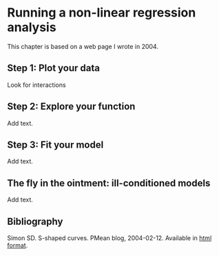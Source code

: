 # Running a non-linear regression analysis

This chapter is based on a web page I wrote in 2004.

## Step 1: Plot your data

Look for interactions

## Step 2: Explore your function

Add text.

## Step 3: Fit your model

Add text.

## The fly in the ointment: ill-conditioned models

Add text.

## Bibliography

Simon SD. S-shaped curves. PMean blog, 2004-02-12. Available in [html format][ref15-simon-2004].

[ref15-simon-2004]: http://pmean.com/posts/fitting-s-shaped-curves/

